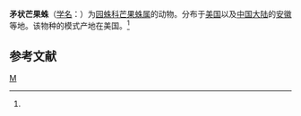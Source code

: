 {{Speciesbox 
| taxon = Mangora spiculata
| image = Orb Weaver - Flickr - treegrow (1).jpg
| authority = Hentz, 1847<ref name='id13690'>{{cite web| url =http://www.bioinfo.cn/db05/BjdwSpecies.php?action=view&id=13690| title =矛状芒果蛛| work =《中国动物物种编目数据库》| publisher =中国科学院微生物研究所| author =中国科学院动物研究所| accessdate =2009-04-28| deadurl =yes| archiveurl =https://web.archive.org/web/20160305103231/http://www.bioinfo.cn/db05/BjdwSpecies.php?action=view&id=13690| archivedate =2016-03-05}}</ref>
}}

'''矛状芒果蛛'''（[[学名|学名]]：{{lang|la|''Mangora spiculata''}}）为[[园蛛科|园蛛科]][[芒果蛛属|芒果蛛属]]的动物。分布于[[美国|美国]]以及[[中国大陆|中国大陆]]的[[安徽|安徽]]等地。该物种的模式产地在美国。<ref name='id13690'/>

== 参考文献 ==
{{reflist}}

{{Taxonbar}}

[[Category:芒果蛛属|M]]